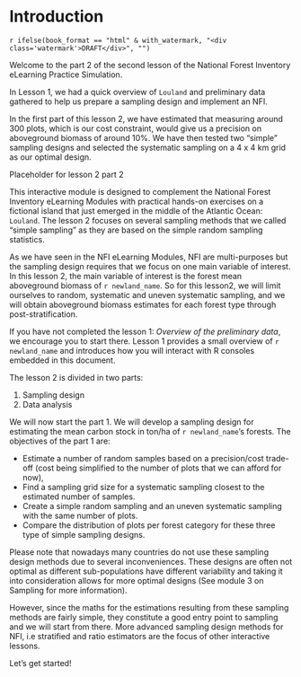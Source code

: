 
\newpage

# Introduction {-}

`r ifelse(book_format == "html" & with_watermark, "<div class='watermark'>DRAFT</div>", "")`

<txt-green>Welcome to the part 2 of the second lesson</txt-green> of the National Forest Inventory eLearning Practice Simulation.

In Lesson 1, we had a quick overview of `Louland` and preliminary data gathered to help us prepare a sampling design and implement an NFI.

In the first part of this lesson 2, we have estimated that measuring around 300 plots, which is our cost constraint, would give us a precision on aboveground biomass of around 10%. We have then tested two "simple" sampling designs and selected the systematic sampling on a 4 x 4 km grid as our optimal design.


::::::{.infobox data-latex=""}

Placeholder for lesson 2 part 2

::::::


This interactive module is designed to complement the National Forest Inventory eLearning Modules with practical hands-on exercises on a fictional island that just emerged in the middle of the Atlantic Ocean: `Louland`. The lesson 2 focuses on several sampling methods that we called "simple sampling" as they are based on the <txt-green>simple random sampling statistics</txt-green>. 

As we have seen in the NFI eLearning Modules, NFI are multi-purposes but the sampling design requires that we focus on one main variable of interest. In this lesson 2, <txt-green>the main variable of interest is the forest mean aboveground biomass</txt-green> of `r newland_name`. 
So for this lesson2, we will limit ourselves to random, systematic and uneven systematic sampling, and we will obtain aboveground biomass estimates for each forest type through post-stratification.


::::::{.infobox data-latex=""}

If you have not completed the lesson 1: *Overview of the preliminary data*, we encourage you to start there. Lesson 1 provides a small overview of `r newland_name` and introduces how you will interact with R consoles embedded in this document.

::::::

The lesson 2 is divided in two parts:

1. Sampling design
1. Data analysis

We will now start the part 1. We will develop a <txt-green>sampling design</txt-green> for estimating the mean carbon stock in ton/ha of `r newland_name`'s forests. The objectives of the part 1 are:

- Estimate a number of random samples based on a precision/cost trade-off (cost being simplified to the number of plots that we can afford for now),
- Find a sampling grid size for a systematic sampling closest to the estimated number of samples. 
- Create a simple random sampling and an uneven systematic sampling with the same number of plots.
- Compare the distribution of plots per forest category for these three type of simple sampling designs.


::::::{.infobox data-latex=""}

Please note that nowadays many countries do not use these sampling design methods due to several inconveniences. These designs are often not optimal as different sub-populations have different variability and taking it into consideration allows for more optimal designs (See module 3 on Sampling for more information).

However, since the maths for the estimations resulting from these sampling methods are fairly simple, they constitute a good entry point to sampling and we will start from there. More advanced sampling design methods for NFI, i.e stratified and ratio estimators are the focus of other interactive lessons.

::::::

<txt-green>Let's get started!</txt-green>



